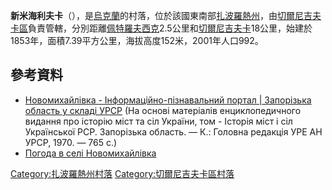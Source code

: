 {{coord|47|18|42|N|36|3|22|E|scale:100000|display=title}}

'''新米海利夫卡'''（{{lang-uk|Новомихайлівка}}），是[[烏克蘭|烏克蘭]]的村落，位於該國東南部[[扎波羅熱州|扎波羅熱州]]，由[[切爾尼吉夫卡區|切爾尼吉夫卡區]]負責管轄，分別距離[[佩特羅夫西克_(切爾尼吉夫卡區)|佩特羅夫西克]]2.5公里和[[切爾尼吉夫卡|切爾尼吉夫卡]]18公里，始建於1853年，面積7.39平方公里，海拔高度152米，2001年人口992。

==參考資料==
* [http://imsu-zaporizhzhya.com/mista-i-sela-zaporizkoi-oblasti/cherngvskij-rajon/novomyhajlivka.html Новомихайлівка - Інформаційно-пізнавальний портал | Запорізька область у складі УРСР] {{Wayback|url=http://imsu-zaporizhzhya.com/mista-i-sela-zaporizkoi-oblasti/cherngvskij-rajon/novomyhajlivka.html |date=20200213180415 }} (На основі матеріалів енциклопедичного видання про історію міст та сіл України, том - Історія міст і сіл Української РСР. Запорізька область. — К.: Головна редакція УРЕ АН УРСР, 1970. — 765 с.)
* [http://weather.in.ua/ua/zaporozhskaja/17785 Погода в селі Новомихайлівка] {{Wayback|url=http://weather.in.ua/ua/zaporozhskaja/17785 |date=20111220173202 }}

{{DEFAULTSORT:Новомихайлівка}}
[[Category:扎波羅熱州村落|Category:扎波羅熱州村落]]
[[Category:切爾尼吉夫卡區村落|Category:切爾尼吉夫卡區村落]]


{{Zaporizhia-geo-stub}}